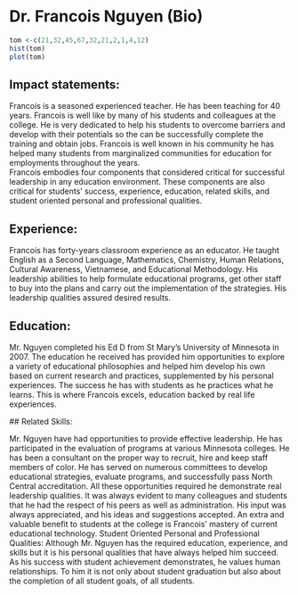 # Dr. Francois Nguyen (Bio)

```r
tom <-c(21,32,45,67,32,21,2,1,4,12)
hist(tom)
plot(tom)
```
## Impact statements:  

Francois is a seasoned experienced teacher. He has been teaching for 40 years. Francois is well like by many of his students and colleagues at the college. He is very dedicated to help his students to overcome barriers and develop with their potentials so the can be successfully complete the training and obtain jobs. Francois is well known in his community he has helped many students from marginalized communities for education for employments throughout the years.  
Francois embodies four components that considered critical for successful leadership in any education environment. These components are also critical for students’ success, experience, education, related skills, and student oriented personal and professional qualities.

## Experience:  

Francois has forty-years classroom experience as an educator. He taught English as a Second Language, Mathematics, Chemistry, Human Relations, Cultural Awareness, Vietnamese, and Educational Methodology. His leadership abilities to help formulate educational programs, get other staff to buy into the plans and carry out the implementation of the strategies.  His leadership qualities assured desired results.  

## Education: 

Mr. Nguyen completed his Ed D from St Mary’s University of Minnesota in 2007.   The education he received has provided him opportunities to explore a variety of educational philosophies and helped him develop his own based on current research and practices, supplemented by his personal experiences.  The success he has with students as he practices what he learns.  This is where Francois excels, education backed by real life experiences.  

 ## Related Skills: 
 
 Mr. Nguyen have had opportunities to provide effective leadership.  He has participated in the evaluation of programs at various Minnesota colleges.  He has been a consultant on the proper way to recruit, hire and keep staff members of color.  He has served on numerous committees to develop educational strategies, evaluate programs, and successfully pass North Central accreditation.  All these opportunities required he demonstrate real leadership qualities.  It was always evident to many colleagues and students that he had the respect of his peers as well as administration.  His input was always appreciated, and his ideas and suggestions accepted.  An extra and valuable benefit to students at the college is Francois’ mastery of current educational technology.
Student Oriented Personal and Professional Qualities:  Although Mr. Nguyen has the required education, experience, and skills but it is his personal qualities that have always helped him succeed.  As his success with student achievement demonstrates, he values human relationships. To him it is not only about student graduation but also about the completion of all student goals, of all students.




